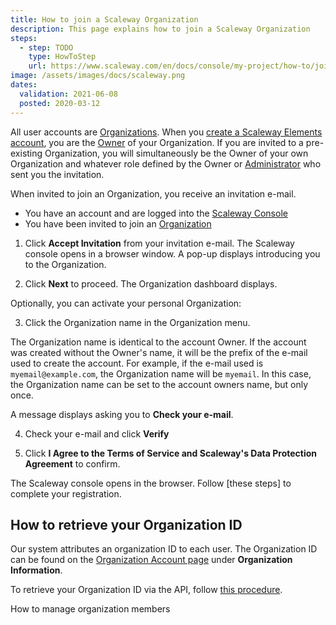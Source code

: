 ```yaml
---
title: How to join a Scaleway Organization
description: This page explains how to join a Scaleway Organization
steps:
  - step: TODO
    type: HowToStep
    url: https://www.scaleway.com/en/docs/console/my-project/how-to/join-an-organization
image: /assets/images/docs/scaleway.png
dates:
  validation: 2021-06-08
  posted: 2020-03-12
---
```


All user accounts are [Organizations](/console/my-account/concepts#organization). When you [create a Scaleway Elements account](/console/my-account/how-to/create-an-account), you are the [Owner](/console/my-account/concepts#owner) of your Organization. If you are invited to a pre-existing Organization, you will simultaneously be the Owner of your own Organization and whatever role defined by the Owner or [Administrator](/console/my-account/concepts#administrator) who sent you the invitation.

When invited to join an Organization, you receive an invitation e-mail. 

<Message type="requirement">

- You have an account and are logged into the [Scaleway Console](https://console.scaleway.com)
- You have been invited to join an [Organization](/console/my-project/concepts/#organization)

</Message>

1. Click **Accept Invitation** from your invitation e-mail. The Scaleway console opens in a browser window. A pop-up displays introducing you to the Organization.

2. Click **Next** to proceed. The Organization dashboard displays. 

  Optionally, you can activate your personal Organization:

3. Click the Organization name in the Organization menu.
  <Lightbox src="scaleway-self-orga-name-min.png" alt="" />

  <Message type="note">

  The Organization name is identical to the account Owner. 
  If the account was created without the Owner's name, 
  it will be the prefix of the e-mail used to create the account. 
  For example, if the e-mail used is `myemail@example.com`, 
  the Organization name will be `myemail`. In this case, 
  the Organization name can be set to the account owners name, but only once.

  </Message>

  A message displays asking you to **Check your e-mail**.

4. Check your e-mail and click **Verify**

5. Click **I Agree to the Terms of Service and Scaleway's Data Protection Agreement** to confirm.

The Scaleway console opens in the browser. Follow [these steps] to complete your registration. 

## How to retrieve your Organization ID

Our system attributes an organization ID to each user. The Organization ID can be found on the [Organization Account page](https://console.scaleway.com/account/organization/profile) under **Organization Information**. 
<Lightbox src="scaleway-orga-id.png" alt="" />

<Message type="note">

  To retrieve your Organization ID via the API, follow [this procedure](/console/my-project/api-cli/retrieving-org-id).

</Message>

<Navigation title="See Also">
  <NextButton to="/console/my-project/how-to/manage-organization-members/">How to manage organization members</NextButton>
</Navigation>

